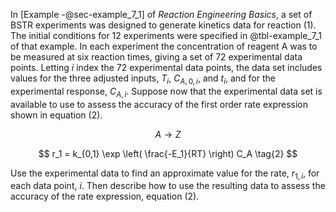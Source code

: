 In [Example -@sec-example_7_1] of *Reaction Engineering Basics*, a set of BSTR experiments was designed to generate kinetics data for reaction (1). The initial conditions for 12 experiments were specified in @tbl-example_7_1 of that example. In each experiment the concentration of reagent A was to be measured at six reaction times, giving a set of 72 experimental data points. Letting $i$ index the 72 experimental data points, the data set includes values for the three adjusted inputs, $T_i$, $C_{A,0,i}$, and $t_i$, and for the experimental response, $C_{A,i}$. Suppose now that the experimental data set is available to use to assess the accuracy of the first order rate expression shown in equation (2). 

$$
A \rightarrow Z \tag{1}
$$

$$
r_1 = k_{0,1} \exp \left( \frac{-E_1}{RT} \right) C_A \tag{2}
$$

Use the experimental data to find an approximate value for the rate, $r_{1,i}$, for each data point, $i$. Then describe how to use the resulting data to assess the accuracy of the rate expression, equation (2).